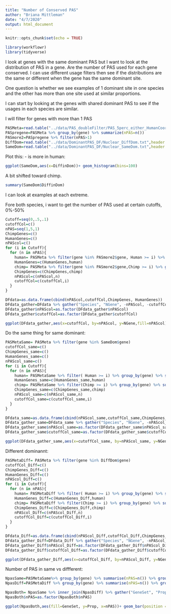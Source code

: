 ```yaml
---
title: "Number of Conserved PAS"
author: "Briana Mittleman"
date: "4/7/2020"
output: html_document
---
```


```r
knitr::opts_chunk$set(echo = TRUE)
```

```r
library(workflowr)
library(tidyverse)
```

I look at genes with the same dominant PAS but I want to look at the distribution of PAS in a gene. Are the number of PAS used for each gene conserved. I can use different usage filters then see if the distributions are the same or different when the gene has the same dominant site.  

One question is whether we see examples of 1 dominant site in one species and the other has more than one site used at similar proportions. 


I can start by looking at the genes with shared dominant PAS to see if the usages in each species are similar.  

I will filter for genes with more than 1 PAS 

```r

PASMeta=read.table("../data/PAS_doubleFilter/PAS_5perc_either_HumanCoord_BothUsage_meta_doubleFilter.txt", header = T, stringsAsFactors = F)
PASpregene=PASMeta %>% group_by(gene) %>% summarize(nPAS=n())
PASmore2=PASpregene %>% filter(nPAS>1)
DiffDom=read.table("../data/DominantPAS_DF/Nuclear_DiffDom.txt",header = T,stringsAsFactors = F) %>% filter(gene %in% PASmore2$gene)
SameDom=read.table("../data/DominantPAS_DF/Nuclear_SameDom.txt",header = T,stringsAsFactors = F) %>% mutate(DiffinDom=Chimp-Human) %>% filter(gene %in% PASmore2$gene)

```

Plot this: - is more in human: 

```r
ggplot(SameDom,aes(x=DiffinDom))+ geom_histogram(bins=100)
```

A bit shifted toward chimp. 

```r
summary(SameDom$DiffinDom)
```
I can look at examples at each extreme.  


Fore both species, i want to get the number of PAS used at certain cutoffs, 0%-50%

```r
Cutoff=seq(0,.5,.1)
cutoffCol=c()
nPAS=seq(1,5,1)
ChimpGenes=c()
HumanGenes=c()
nPAScol=c()
for (i in Cutoff){
  for (n in nPAS){
    human= PASMeta %>% filter(gene %in% PASmore2$gene, Human >= i) %>% group_by(gene) %>% summarise(nPASingene=n()) %>% filter(nPASingene==n) %>% nrow() 
    HumanGenes=c(HumanGenes,human)
    chimp= PASMeta %>% filter(gene %in% PASmore2$gene,Chimp >= i) %>% group_by(gene) %>% summarise(nPASingene=n()) %>% filter(nPASingene==n) %>% nrow() 
    ChimpGenes=c(ChimpGenes,chimp)
    nPAScol=c(nPAScol,n)
    cutoffCol=c(cutoffCol,i)
  }
}

DFdata=as.data.frame(cbind(nPAScol,cutoffCol,ChimpGenes, HumanGenes))
DFdata_gather=DFdata %>% gather("Species", "NGene", -nPAScol, -cutoffCol)
DFdata_gather$nPAScol=as.factor(DFdata_gather$nPAScol)
DFdata_gather$cutoffCol=as.factor(DFdata_gather$cutoffCol)

```

```r
ggplot(DFdata_gather,aes(x=cutoffCol, by=nPAScol, y=NGene,fill=nPAScol))+ geom_bar(position = "dodge", stat="identity") +facet_grid(~Species) + scale_fill_brewer(palette="Dark2", name="Number of PAS") + labs(title="Number of PAS per gene by usage",y="Number of Genes", x="Usage is at least")
```

Do the same thing for same dominant:  

```r

PASMetaSame= PASMeta %>% filter(gene %in% SameDom$gene)
cutoffCol_same=c()
ChimpGenes_same=c()
HumanGenes_same=c()
nPAScol_same=c()
for (i in Cutoff){
  for (n in nPAS){
    human= PASMetaSame %>% filter( Human >= i) %>% group_by(gene) %>% summarise(nPASingene=n()) %>% filter(nPASingene==n) %>% nrow() 
    HumanGenes_same=c(HumanGenes_same,human)
    chimp= PASMetaSame %>% filter(Chimp >= i) %>% group_by(gene) %>% summarise(nPASingene=n()) %>% filter(nPASingene==n) %>% nrow() 
    ChimpGenes_same=c(ChimpGenes_same,chimp)
    nPAScol_same=c(nPAScol_same,n)
    cutoffCol_same=c(cutoffCol_same,i)
  }
}

DFdata_same=as.data.frame(cbind(nPAScol_same,cutoffCol_same,ChimpGenes_same, HumanGenes_same))
DFdata_gather_same=DFdata_same %>% gather("Species", "NGene", -nPAScol_same, -cutoffCol_same)
DFdata_gather_same$nPAScol_same=as.factor(DFdata_gather_same$nPAScol_same)
DFdata_gather_same$cutoffCol_same=as.factor(DFdata_gather_same$cutoffCol_same)
```

```r
ggplot(DFdata_gather_same,aes(x=cutoffCol_same, by=nPAScol_same, y=NGene,fill=nPAScol_same))+ geom_bar(position = "dodge", stat="identity") +facet_grid(~Species) + scale_fill_brewer(palette="Dark2", name="Number of PAS") + labs(title="Number of PAS per gene by usage \n same domiant",y="Number of Genes", x="Usage is at least")
```


Different dominannt: 


```r
PASMetaDiff= PASMeta %>% filter(gene %in% DiffDom$gene)
cutoffCol_Diff=c()
ChimpGenes_Diff=c()
HumanGenes_Diff=c()
nPAScol_Diff=c()
for (i in Cutoff){
  for (n in nPAS){
    human= PASMetaDiff %>% filter( Human >= i) %>% group_by(gene) %>% summarise(nPASingene=n()) %>% filter(nPASingene==n) %>% nrow() 
    HumanGenes_Diff=c(HumanGenes_Diff,human)
    chimp= PASMetaDiff %>% filter(Chimp >= i) %>% group_by(gene) %>% summarise(nPASingene=n()) %>% filter(nPASingene==n) %>% nrow() 
    ChimpGenes_Diff=c(ChimpGenes_Diff,chimp)
    nPAScol_Diff=c(nPAScol_Diff,n)
    cutoffCol_Diff=c(cutoffCol_Diff,i)
  }
}

DFdata_Diff=as.data.frame(cbind(nPAScol_Diff,cutoffCol_Diff,ChimpGenes_Diff, HumanGenes_Diff))
DFdata_gather_Diff=DFdata_Diff %>% gather("Species", "NGene", -nPAScol_Diff, -cutoffCol_Diff)
DFdata_gather_Diff$nPAScol_Diff=as.factor(DFdata_gather_Diff$nPAScol_Diff)
DFdata_gather_Diff$cutoffCol_Diff=as.factor(DFdata_gather_Diff$cutoffCol_Diff)
```


```r
ggplot(DFdata_gather_Diff,aes(x=cutoffCol_Diff, by=nPAScol_Diff, y=NGene,fill=nPAScol_Diff))+ geom_bar(position = "dodge", stat="identity") +facet_grid(~Species) + scale_fill_brewer(palette="Dark2", name="Number of PAS") + labs(title="Number of PAS per gene by usage \n different domiant",y="Number of Genes", x="Usage is at least")
```


Number of PAS in same vs diffferent:  

```r
NpasSame=PASMetaSame%>% group_by(gene) %>% summarise(nPAS=n()) %>% group_by(nPAS) %>% summarise(Same=n(),PropSame=Same/nrow(PASMetaSame)) %>% select(-Same)
NpasDiff=PASMetaDiff %>% group_by(gene) %>% summarise(nPAS=n()) %>% group_by(nPAS) %>% summarise(Different=n(), PropDiff=Different/nrow(PASMetaDiff)) %>% select(-Different)

NpasBoth= NpasSame %>% inner_join(NpasDiff) %>% gather("GeneSet", "Prop", -nPAS)
NpasBoth$nPAS=as.factor(NpasBoth$nPAS)

ggplot(NpasBoth,aes(fill=GeneSet, y=Prop, x=nPAS))+ geom_bar(position = "dodge", stat="identity") + scale_fill_brewer(palette="Dark2", labels=c("Different Dominant", "Same Dominant"),name="") + labs(y="Proportion of Genes", x="Number of PAS", title="Number of PAS distribution by Dominance structure")
```

